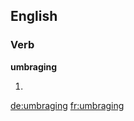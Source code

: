 
==English==

===Verb===
'''umbraging'''

# {{present participle of|umbrage}}

[[de:umbraging]]
[[fr:umbraging]]
